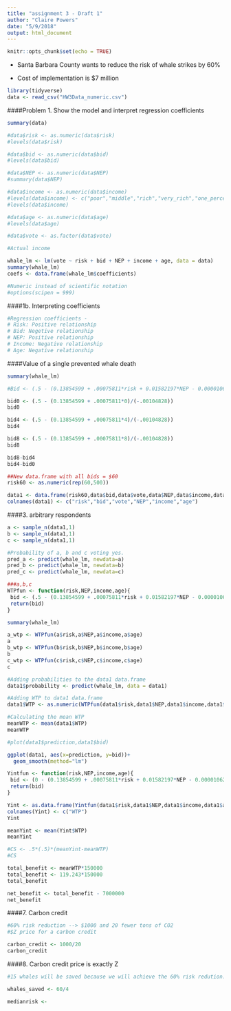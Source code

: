 ```yaml
---
title: "assignment 3 - Draft 1"
author: "Claire Powers"
date: "5/9/2018"
output: html_document
---
```


```r
knitr::opts_chunk$set(echo = TRUE)
```

- Santa Barbara County wants to reduce the risk of whale strikes by 60%

- Cost of implementation is $7 million

```r
library(tidyverse)
data <- read_csv("HW3Data_numeric.csv")
```

####Problem 1. Show the model and interpret regression coefficients
```r
summary(data)

#data$risk <- as.numeric(data$risk)
#levels(data$risk)

#data$bid <- as.numeric(data$bid)
#levels(data$bid)

#data$NEP <- as.numeric(data$NEP)
#summary(data$NEP)

#data$income <- as.numeric(data$income)
#levels(data$income) <- c("poor","middle","rich","very_rich","one_percent")
#levels(data$income)

#data$age <- as.numeric(data$age)
#levels(data$age)

#data$vote <- as.factor(data$vote)

#Actual income

whale_lm <- lm(vote ~ risk + bid + NEP + income + age, data = data)
summary(whale_lm)
coefs <- data.frame(whale_lm$coefficients)

#Numeric instead of scientific notation
#options(scipen = 999)
```

####1b. Interpreting coefficients
```r
#Regression coefficients - 
# Risk: Positive relationship
# Bid: Negetive relationship
# NEP: Positive relationship
# Income: Negative relationship
# Age: Negative relationship
```

####Value of a single prevented whale death
```r
summary(whale_lm)

#Bid <- (.5 - (0.13854599 + .00075811*risk + 0.01582197*NEP - 0.00001062*income - 0.00009776*age))/(-.00104828)

bid0 <- (.5 - (0.13854599 + .00075811*0)/(-.00104828))
bid0

bid4 <- (.5 - (0.13854599 + .00075811*4)/(-.00104828))
bid4

bid8 <- (.5 - (0.13854599 + .00075811*8)/(-.00104828))
bid8

bid8-bid4
bid4-bid0

```

```r
##New data.frame with all bids = $60
risk60 <- as.numeric(rep(60,500))

data1 <- data.frame(risk60,data$bid,data$vote,data$NEP,data$income,data$age)
colnames(data1) <- c("risk","bid","vote","NEP","income","age")
```

####3. arbitrary respondents
```r
a <- sample_n(data1,1)
b <- sample_n(data1,1)
c <- sample_n(data1,1)

#Probability of a, b and c voting yes.
pred_a <- predict(whale_lm, newdata=a)
pred_b <- predict(whale_lm, newdata=b)
pred_c <- predict(whale_lm, newdata=c)

###a,b,c
WTPfun <- function(risk,NEP,income,age){
 bid <- (.5 - (0.13854599 + .00075811*risk + 0.01582197*NEP - 0.00001062*income - 0.00009776*age))/(-.00104828)
 return(bid)
}

summary(whale_lm)

a_wtp <- WTPfun(a$risk,a$NEP,a$income,a$age)
a
b_wtp <- WTPfun(b$risk,b$NEP,b$income,b$age)
b
c_wtp <- WTPfun(c$risk,c$NEP,c$income,c$age)
c
```

```r
#Adding probabilities to the data1 data.frame
data1$probability <- predict(whale_lm, data = data1)

#Adding WTP to data1 data.frame
data1$WTP <- as.numeric(WTPfun(data1$risk,data1$NEP,data1$income,data1$age))

#Calculating the mean WTP
meanWTP <- mean(data1$WTP)
meanWTP
```

```r
#plot(data1$prediction,data1$bid)

ggplot(data1, aes(x=prediction, y=bid))+
  geom_smooth(method="lm")
```


```r

Yintfun <- function(risk,NEP,income,age){
 bid <- (0 - (0.13854599 + .00075811*risk + 0.01582197*NEP - 0.00001062*income - 0.00009776*age))/(-.00104828)
 return(bid)
}

Yint <- as.data.frame(Yintfun(data1$risk,data1$NEP,data1$income,data1$age))
colnames(Yint) <- c("WTP")
Yint

meanYint <- mean(Yint$WTP)
meanYint

#CS <- .5*(.5)*(meanYint-meanWTP)
#CS

total_benefit <- meanWTP*150000
total_benefit <- 119.243*150000
total_benefit

net_benefit <- total_benefit - 7000000
net_benefit
```

####7. Carbon credit 
```r
#60% risk reduction --> $1000 and 20 fewer tons of CO2
#$Z price for a carbon credit

carbon_credit <- 1000/20
carbon_credit
```
####8. Carbon credit price is exactly Z
```r
#15 whales will be saved because we will achieve the 60% risk redution: 4% reduction --> 1 whale saved

whales_saved <- 60/4

```

```r

medianrisk <- 

```


